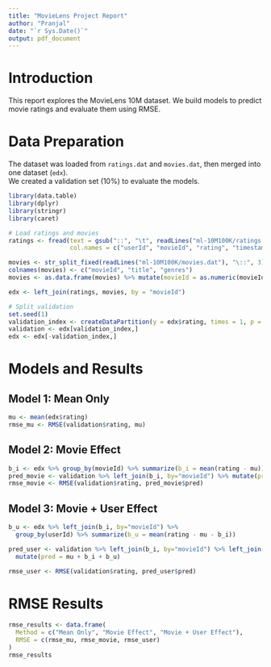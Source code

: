 ```yaml
---
title: "MovieLens Project Report"
author: "Pranjal"
date: "`r Sys.Date()`"
output: pdf_document
---
```


# Introduction
This report explores the MovieLens 10M dataset. We build models to predict movie ratings and evaluate them using RMSE.

# Data Preparation
The dataset was loaded from `ratings.dat` and `movies.dat`, then merged into one dataset (`edx`).  
We created a validation set (10%) to evaluate the models.

```r
library(data.table)
library(dplyr)
library(stringr)
library(caret)

# Load ratings and movies
ratings <- fread(text = gsub("::", "\t", readLines("ml-10M100K/ratings.dat")),
                 col.names = c("userId", "movieId", "rating", "timestamp"))

movies <- str_split_fixed(readLines("ml-10M100K/movies.dat"), "\::", 3)
colnames(movies) <- c("movieId", "title", "genres")
movies <- as.data.frame(movies) %>% mutate(movieId = as.numeric(movieId))

edx <- left_join(ratings, movies, by = "movieId")

# Split validation
set.seed(1)
validation_index <- createDataPartition(y = edx$rating, times = 1, p = 0.1, list = FALSE)
validation <- edx[validation_index,]
edx <- edx[-validation_index,]
```

# Models and Results

## Model 1: Mean Only
```r
mu <- mean(edx$rating)
rmse_mu <- RMSE(validation$rating, mu)
```

## Model 2: Movie Effect
```r
b_i <- edx %>% group_by(movieId) %>% summarize(b_i = mean(rating - mu))
pred_movie <- validation %>% left_join(b_i, by="movieId") %>% mutate(pred = mu + b_i)
rmse_movie <- RMSE(validation$rating, pred_movie$pred)
```

## Model 3: Movie + User Effect
```r
b_u <- edx %>% left_join(b_i, by="movieId") %>%
  group_by(userId) %>% summarize(b_u = mean(rating - mu - b_i))

pred_user <- validation %>% left_join(b_i, by="movieId") %>% left_join(b_u, by="userId") %>% 
  mutate(pred = mu + b_i + b_u)

rmse_user <- RMSE(validation$rating, pred_user$pred)
```

# RMSE Results
```r
rmse_results <- data.frame(
  Method = c("Mean Only", "Movie Effect", "Movie + User Effect"),
  RMSE = c(rmse_mu, rmse_movie, rmse_user)
)
rmse_results
```

